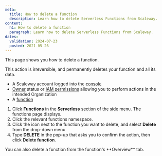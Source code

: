 ```yaml
---
meta:
  title: How to delete a function
  description: Learn how to delete Serverless Functions from Scaleway.
content:
  h1: How to delete a function
  paragraph: Learn how to delete Serverless Functions from Scaleway.
dates:
  validation: 2024-07-23
  posted: 2021-05-26
---
```


This page shows you how to delete a function.

<Message type="important">
  This action is irreversible, and permanently deletes your function and all its data.
</Message>

<Macro id="requirements" />

- A Scaleway account logged into the [console](https://console.scaleway.com)
- [Owner](/identity-and-access-management/iam/concepts/#owner) status or [IAM permissions](/identity-and-access-management/iam/concepts/#permission) allowing you to perform actions in the intended Organization
- A [function](/serverless/functions/how-to/create-a-function/)

1. Click **Functions** in the **Serverless** section of the side menu. The functions page displays.
2. Click the relevant functions namespace.
3. Click the <Icon name="more" /> icon next to the function you want to delete, and select **Delete** from the drop-down menu.
4. Type **DELETE** in the pop-up that asks you to confirm the action, then click **Delete function**.

<Message type="tip">
  You can also delete a function from the function's **Overview** tab.
</Message>


